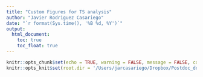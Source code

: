 ```yaml
---
title: "Custom Figures for TS analysis"
author: "Javier Rodriguez Casariego"
date: "`r format(Sys.time(), '%B %d, %Y')`"
output:
  html_document:
    toc: true
    toc_float: true
---
```

```r
knitr::opts_chunk$set(echo = TRUE, warning = FALSE, message = FALSE, cache = TRUE)
knitr::opts_knit$set(root.dir = '/Users/jarcasariego/Dropbox/Postdoc_documents/NSF-CREST_PRP_work/ACAL_transgenerational/')
```

```r

```


